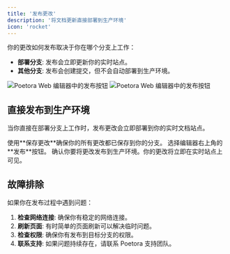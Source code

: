 ```yaml
---
title: '发布更改'
description: '将文档更新直接部署到生产环境'
icon: 'rocket'
---
```


你的更改如何发布取决于你在哪个分支上工作：

- **部署分支**: 发布会立即更新你的实时站点。
- **其他分支**: 发布会创建提交，但不会自动部署到生产环境。

<Frame>
  <img
    src="/images/editor/publish-flow-light.png"
    alt="Poetora Web 编辑器中的发布按钮"
    className="block dark:hidden"
  />
  <img
    src="/images/editor/publish-flow-dark.png"
    alt="Poetora Web 编辑器中的发布按钮"
    className="hidden dark:block"
  />
</Frame>

## 直接发布到生产环境

当你直接在部署分支上工作时，发布更改会立即部署到你的实时文档站点。

<Steps>
  <Step title="保存你的工作">
    使用**保存更改**确保你的所有更改都已保存到你的分支。
  </Step>
  <Step title="发布更改">
    选择编辑器右上角的**发布**按钮。
  </Step>
  <Step title="确认发布">
    确认你要将更改发布到生产环境。你的更改将立即在实时站点上可见。
  </Step>
</Steps>

## 故障排除

如果你在发布过程中遇到问题：

1. **检查网络连接**: 确保你有稳定的网络连接。
2. **刷新页面**: 有时简单的页面刷新可以解决临时问题。
3. **检查权限**: 确保你有发布到目标分支的权限。
4. **联系支持**: 如果问题持续存在，请联系 Poetora 支持团队。

